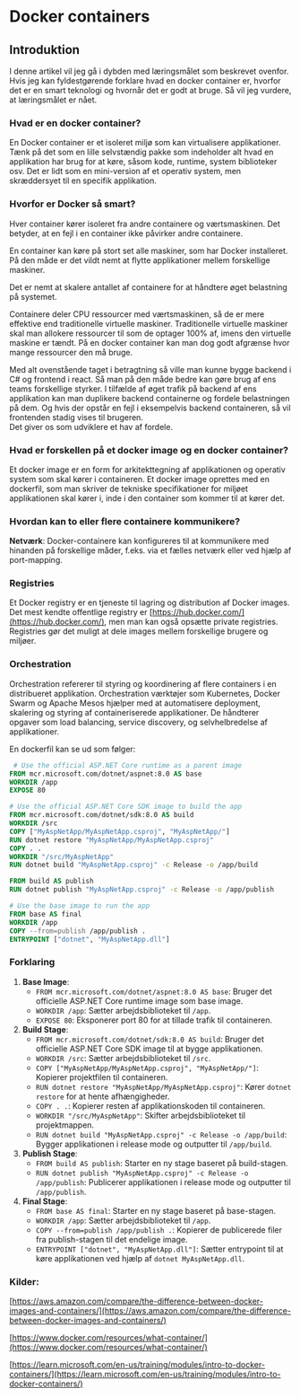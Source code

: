 # Docker containers
## Introduktion

I denne artikel vil jeg gå i dybden med læringsmålet som beskrevet ovenfor. Hvis jeg kan fyldestgørende forklare hvad en docker container er, hvorfor det er en smart teknologi og hvornår det er godt at bruge. Så vil jeg vurdere, at læringsmålet er nået.

### Hvad er en docker container?

En Docker container er et isoleret miljø som kan virtualisere applikationer. Tænk på det som en lille selvstændig pakke som indeholder alt hvad en applikation har brug for at køre, såsom kode, runtime, system biblioteker osv. Det er lidt som en mini-version af et operativ system, men skræddersyet til en specifik applikation.

### Hvorfor er Docker så smart?

Hver container kører isoleret fra andre containere og værtsmaskinen. Det betyder, at en fejl i en container ikke påvirker andre containere.

En container kan køre på stort set alle maskiner, som har Docker installeret. På den måde er det vildt nemt at flytte applikationer mellem forskellige maskiner.

Det er nemt at skalere antallet af containere for at håndtere øget belastning på systemet. 

Containere deler CPU ressourcer med værtsmaskinen, så de er mere effektive end traditionelle virtuelle maskiner. Traditionelle virtuelle maskiner skal man allokere ressourcer til som de optager 100% af, imens den virtuelle maskine er tændt. På en docker container kan man dog godt afgrænse hvor mange ressourcer den må bruge.

Med alt ovenstående taget i betragtning så ville man kunne bygge backend i C\# og frontend i react. Så man på den måde bedre kan gøre brug af ens teams forskellige styrker. I tilfælde af øget trafik på backend af ens applikation kan man duplikere backend containerne og fordele belastningen på dem. Og hvis der opstår en fejl i eksempelvis backend containeren, så vil frontenden stadig vises til brugeren.   
Det giver os som udviklere et hav af fordele.

### Hvad er forskellen på et docker image og en docker container?

Et docker image er en form for arkitekttegning af applikationen og operativ system som skal kører i containeren. Et docker image oprettes med en dockerfil, som man skriver de tekniske specifikationer for miljøet applikationen skal kører i, inde i den container som kommer til at kører det.

### Hvordan kan to eller flere containere kommunikere?

**Netværk**: Docker-containere kan konfigureres til at kommunikere med hinanden på forskellige måder, f.eks. via et fælles netværk eller ved hjælp af port-mapping.  

### Registries

Et Docker registry er en tjeneste til lagring og distribution af Docker images. Det mest kendte offentlige registry er [https://hub.docker.com/](https://hub.docker.com/), men man kan også opsætte private registries. Registries gør det muligt at dele images mellem forskellige brugere og miljøer.



### Orchestration

Orchestration refererer til styring og koordinering af flere containers i en distribueret applikation. Orchestration værktøjer som Kubernetes, Docker Swarm og Apache Mesos hjælper med at automatisere deployment, skalering og styring af containeriserede applikationer. De håndterer opgaver som load balancing, service discovery, og selvhelbredelse af applikationer.


En dockerfil kan se ud som følger:

```dockerfile
 # Use the official ASP.NET Core runtime as a parent image
FROM mcr.microsoft.com/dotnet/aspnet:8.0 AS base
WORKDIR /app
EXPOSE 80

# Use the official ASP.NET Core SDK image to build the app
FROM mcr.microsoft.com/dotnet/sdk:8.0 AS build
WORKDIR /src
COPY ["MyAspNetApp/MyAspNetApp.csproj", "MyAspNetApp/"]
RUN dotnet restore "MyAspNetApp/MyAspNetApp.csproj"
COPY . .
WORKDIR "/src/MyAspNetApp"
RUN dotnet build "MyAspNetApp.csproj" -c Release -o /app/build

FROM build AS publish
RUN dotnet publish "MyAspNetApp.csproj" -c Release -o /app/publish

# Use the base image to run the app
FROM base AS final
WORKDIR /app
COPY --from=publish /app/publish .
ENTRYPOINT ["dotnet", "MyAspNetApp.dll"]
```

### Forklaring

1. **Base Image**:  
   * `FROM mcr.microsoft.com/dotnet/aspnet:8.0 AS base`: Bruger det officielle ASP.NET Core runtime image som base image.  
   * `WORKDIR /app`: Sætter arbejdsbiblioteket til `/app`.  
   * `EXPOSE 80`: Eksponerer port 80 for at tillade trafik til containeren.  
2. **Build Stage**:  
   * `FROM mcr.microsoft.com/dotnet/sdk:8.0 AS build`: Bruger det officielle ASP.NET Core SDK image til at bygge applikationen.  
   * `WORKDIR /src`: Sætter arbejdsbiblioteket til `/src`.  
   * `COPY ["MyAspNetApp/MyAspNetApp.csproj", "MyAspNetApp/"]`: Kopierer projektfilen til containeren.  
   * `RUN dotnet restore "MyAspNetApp/MyAspNetApp.csproj"`: Kører `dotnet restore` for at hente afhængigheder.  
   * `COPY . .`: Kopierer resten af applikationskoden til containeren.  
   * `WORKDIR "/src/MyAspNetApp"`: Skifter arbejdsbiblioteket til projektmappen.  
   * `RUN dotnet build "MyAspNetApp.csproj" -c Release -o /app/build`: Bygger applikationen i release mode og outputter til `/app/build`.  
3. **Publish Stage**:  
   * `FROM build AS publish`: Starter en ny stage baseret på build-stagen.  
   * `RUN dotnet publish "MyAspNetApp.csproj" -c Release -o /app/publish`: Publicerer applikationen i release mode og outputter til `/app/publish`.  
4. **Final Stage**:  
   * `FROM base AS final`: Starter en ny stage baseret på base-stagen.  
   * `WORKDIR /app`: Sætter arbejdsbiblioteket til `/app`.  
   * `COPY --from=publish /app/publish .`: Kopierer de publicerede filer fra publish-stagen til det endelige image.  
   * `ENTRYPOINT ["dotnet", "MyAspNetApp.dll"]`: Sætter entrypoint til at køre applikationen ved hjælp af `dotnet MyAspNetApp.dll`.


### Kilder:

[https://aws.amazon.com/compare/the-difference-between-docker-images-and-containers/](https://aws.amazon.com/compare/the-difference-between-docker-images-and-containers/) 

[https://www.docker.com/resources/what-container/](https://www.docker.com/resources/what-container/)

[https://learn.microsoft.com/en-us/training/modules/intro-to-docker-containers/](https://learn.microsoft.com/en-us/training/modules/intro-to-docker-containers/)
